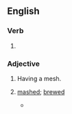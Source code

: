 {{also|Meshed}}
==English==

===Verb===
{{head|en|verb form}}

# {{en-past of|mesh}}

===Adjective===
{{en-adj|-}}

# Having a mesh.
#: {{ux|en|a '''meshed''' fabric used to make breathable garments}}
# {{lb|en|obsolete}} [[mash]]ed; [[brew]]ed
#* {{RQ:Shakespeare Titus Andronicus|3|2|passage=Brew'd with her sorrow, '''mesh'd''' upon her cheeks:}}

{{Webster 1913}}